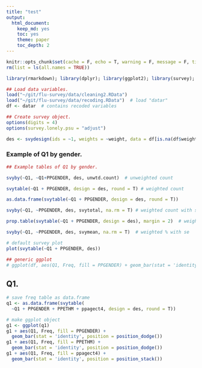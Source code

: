 ```yaml
---
title: "test"
output: 
  html_document:
    keep_md: yes
    toc: yes
    theme: paper
    toc_depth: 2
---
```


```r
knitr::opts_chunk$set(cache = F, echo = T, warning = F, message = F, tidy = F, size = "small")
rm(list = ls(all.names = TRUE))

library(rmarkdown); library(dplyr); library(ggplot2); library(survey); library(gridExtra)
```

```r
## Load data variables.
load("~/git/flu-survey/data/cleaning2.RData")
load("~/git/flu-survey/data/recoding.RData")  # load "datar"
df <- datar  # contains recoded variables
```

```r
## Create survey object.
options(digits = 4)
options(survey.lonely.psu = "adjust")

des <- svydesign(ids = ~1, weights = ~weight, data = df[is.na(df$weight) == F, ])
```

### Example of Q1 by gender.

```r
## Example tables of Q1 by gender.

svyby(~Q1, ~Q1+PPGENDER, des, unwtd.count)  # unweighted count

svytable(~Q1 + PPGENDER, design = des, round = T) # weighted count

as.data.frame(svytable(~Q1 + PPGENDER, design = des, round = T))

svyby(~Q1, ~PPGENDER, des, svytotal, na.rm = T) # weighted count with se

prop.table(svytable(~Q1 + PPGENDER, design = des), margin = 2)  # weighted %

svyby(~Q1, ~PPGENDER, des, svymean, na.rm = T)  # weighted % with se

# default survey plot
plot(svytable(~Q1 + PPGENDER, des))

## generic ggplot
# ggplot(df, aes(Q1, Freq, fill = PPGENDER) + geom_bar(stat = 'identity', position = position_dodge())
```

## Q1.

```r
# save freq table as data.frame
q1 <- as.data.frame(svytable(
  ~Q1 + PPGENDER + PPETHM + ppagect4, design = des, round = T))

# make ggplot object
g1 <- ggplot(q1)
g1 + aes(Q1, Freq, fill = PPGENDER) + 
  geom_bar(stat = 'identity', position = position_dodge())
g1 + aes(Q1, Freq, fill = PPETHM) + 
  geom_bar(stat = 'identity', position = position_dodge())
g1 + aes(Q1, Freq, fill = ppagect4) + 
  geom_bar(stat = 'identity', position = position_stack())
```